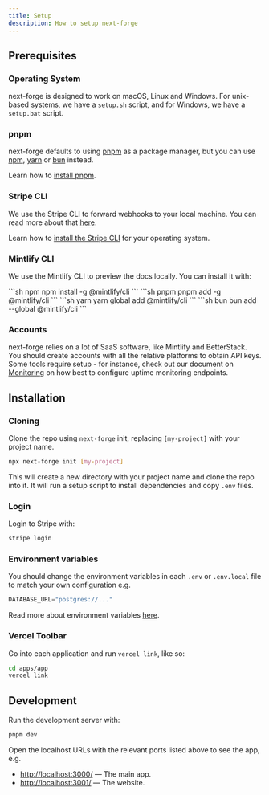 ```yaml
---
title: Setup
description: How to setup next-forge
---
```


## Prerequisites

### Operating System

next-forge is designed to work on macOS, Linux and Windows. For unix-based systems, we have a `setup.sh` script, and for Windows, we have a `setup.bat` script.

### pnpm

next-forge defaults to using [pnpm](https://pnpm.io/) as a package manager, but you can use [npm](https://www.npmjs.com/), [yarn](https://yarnpkg.com/) or [bun](https://bun.sh/) instead.

Learn how to [install pnpm](https://pnpm.io/installation).

### Stripe CLI

We use the Stripe CLI to forward webhooks to your local machine. You can read more about that [here](/payments).

Learn how to [install the Stripe CLI](https:/.stripe.com/stripe-cli#install) for your operating system.

### Mintlify CLI

We use the Mintlify CLI to preview the docs locally. You can install it with:

<CodeGroup>
  ```sh npm
    npm install -g @mintlify/cli
  ```
  ```sh pnpm
    pnpm add -g @mintlify/cli
  ```
  ```sh yarn
    yarn global add @mintlify/cli
  ```
  ```sh bun
  bun add --global @mintlify/cli
  ```
</CodeGroup>

### Accounts

next-forge relies on a lot of SaaS software, like Mintlify and BetterStack. You should create accounts with all the relative platforms to obtain API keys. Some tools require setup - for instance, check out our document on [Monitoring](/monitoring) on how best to configure uptime monitoring endpoints.

## Installation

### Cloning

Clone the repo using `next-forge` init, replacing `[my-project]` with your project name.

```sh Terminal
npx next-forge init [my-project]
```

This will create a new directory with your project name and clone the repo into it. It will run a setup script to install dependencies and copy `.env` files.

### Login

Login to Stripe with:

```sh Terminal
stripe login
```

### Environment variables

You should change the environment variables in each `.env` or `.env.local` file to match your own configuration e.g.

```js .env.local
DATABASE_URL="postgres://..."
```

Read more about environment variables [here](/env).

### Vercel Toolbar

Go into each application and run `vercel link`, like so:

```sh Terminal
cd apps/app
vercel link
```

## Development

Run the development server with:

```sh Terminal
pnpm dev
```

Open the localhost URLs with the relevant ports listed above to see the app, e.g.

- [http://localhost:3000/](http://localhost:3000/) — The main app.
- [http://localhost:3001/](http://localhost:3001/) — The website.
